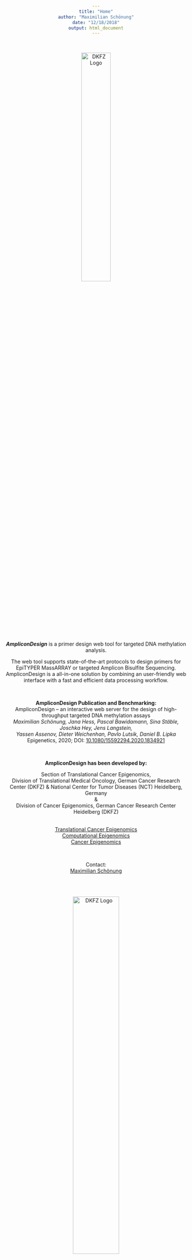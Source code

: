 ```yaml
---
title: "Home"
author: "Maximilian Schönung"
date: "12/18/2018"
output: html_document
---
```


<style>
body {
text-align: center;
}
</style>

<br>


<img src="logo_hexagon.png" alt="DKFZ Logo" width="40%" />

<br>


***AmpliconDesign*** is a primer design web tool for targeted DNA methylation analysis.


The web tool supports state-of-the-art protocols to design primers for EpiTYPER MassARRAY or targeted Amplicon Bisulfite Sequencing. AmpliconDesign is a all-in-one solution by combining an user-friendly web interface with a fast and efficient data processing workflow. 

<br>

**AmpliconDesign Publication and Benchmarking:** <br>
AmpliconDesign – an interactive web server for the design of high-throughput targeted DNA methylation assays <br>
*Maximilian Schönung, Jana Hess, Pascal Bawidamann, Sina Stäble, Joschka Hey, Jens Langstein, <br> Yassen Assenov, Dieter Weichenhan, Pavlo Lutsik, Daniel B. Lipka* <br>
Epigenetics, 2020;   DOI: [10.1080/15592294.2020.1834921](https://www.tandfonline.com/doi/full/10.1080/15592294.2020.1834921)

<br> 

**AmpliconDesign has been developed by:**
<br>

Section of Translational Cancer Epigenomics, <br>
Division of Translational Medical Oncology, German Cancer Research Center (DKFZ) & National Center for Tumor Diseases (NCT) Heidelberg, Germany <br>
& <br>
Division of Cancer Epigenomics, German Cancer Research Center Heidelberg (DKFZ)

<br>
[Translational Cancer Epigenomics](http://www.translational-cancer-epigenomics.de) <br>
[Computational Epigenomics](https://www.dkfz.de/en/CanEpi/CompEpigen/) <br>
[Cancer Epigenomics](https://www.dkfz.de/en/CanEpi/index.php)

<br>

Contact: <br>
[Maximilian Schönung](mailto:m.schoenung@dkfz.de)

<br>
<br>


[<img src="dkfz_logo.png" alt="DKFZ Logo" width="50%" />](https://www.dkfz.de/en)






